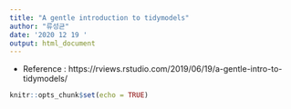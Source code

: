 ```yaml
---
title: "A gentle introduction to tidymodels"
author: "류성균"
date: '2020 12 19 '
output: html_document
---
```


- Reference : https://rviews.rstudio.com/2019/06/19/a-gentle-intro-to-tidymodels/

```r
knitr::opts_chunk$set(echo = TRUE)
```
